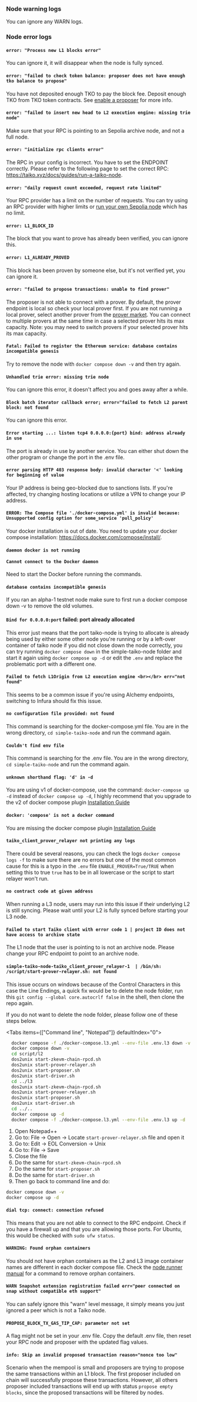 
### Node warning logs

You can ignore any WARN logs.

### Node error logs

#### `error: "Process new L1 blocks error"`

You can ignore it, it will disappear when the node is fully synced.

#### `error: "failed to check token balance: proposer does not have enough tko balance to propose"`

You have not deposited enough TKO to pay the block fee. Deposit enough TKO from TKO token contracts. See [enable a proposer](/docs/guides/enable-a-proposer) for more info.

#### `error: "failed to insert new head to L2 execution engine: missing trie node"`

Make sure that your RPC is pointing to an Sepolia archive node, and not a full node.

#### `error: "initialize rpc clients error"`

The RPC in your config is incorrect. You have to set the ENDPOINT correctly. Please refer to the following page to set the correct RPC: https://taiko.xyz/docs/guides/run-a-taiko-node.

#### `error: "daily request count exceeded, request rate limited"`

Your RPC provider has a limit on the number of requests. You can try using an RPC provider with higher limits or [run your own Sepolia node](/docs/guides/run-a-sepolia-node) which has no limit.

#### `error: L1_BLOCK_ID`

The block that you want to prove has already been verified, you can ignore this.

#### `error: L1_ALREADY_PROVED`

This block has been proven by someone else, but it's not verified yet, you can ignore it.

#### `error: "failed to propose transactions: unable to find prover"`

The proposer is not able to connect with a prover. By default, the prover endpoint is local so check your local prover first.
If you are not running a local prover, select another prover from the [prover market](/docs/reference/prover-market-page). 
You can connect to multiple provers at the same time in case a selected prover hits its max capacity.
Note: you may need to switch provers if your selected prover hits its max capacity. 

#### `Fatal: Failed to register the Ethereum service: database contains incompatible genesis`

Try to remove the node with `docker compose down -v` and then try again.

#### `Unhandled trie error: missing trie node`

You can ignore this error, it doesn't affect you and goes away after a while.

#### `Block batch iterator callback error; error="failed to fetch L2 parent block: not found`

You can ignore this error.

#### `Error starting ...: listen tcp4 0.0.0.0:{port} bind: address already in use`

The port is already in use by another service. You can either shut down the other program or change the port in the .env file.

#### `error parsing HTTP 403 response body: invalid character '<' looking for beginning of value`

Your IP address is being geo-blocked due to sanctions lists. If you're affected, try changing hosting locations or utilize a VPN to change your IP address.

#### `ERROR: The Compose file './docker-compose.yml' is invalid because: Unsupported config option for some_service 'pull_policy'`

Your docker installation is out of date. You need to update your docker compose installation: https://docs.docker.com/compose/install/.

#### `daemon docker is not running` <br></br> `Cannot connect to the Docker daemon`

Need to start the Docker before running the commands.

#### `database contains incompatible genesis`

If you ran an alpha-1 testnet node make sure to first run a docker compose down -v to remove the old volumes.

#### `Bind for 0.0.0.0:port` failed: port already allocated

This error just means that the port taiko-node is trying to allocate is already being used by either some other node you're running
or by a left-over container of taiko node if you did not close down the node correctly, you can try running `docker compose down` in the simple-taiko-node folder and start it again using `docker compose up -d`
or edit the `.env` and replace the problematic port with a different one.

#### `Failed to fetch L1Origin from L2 execution engine <br></br> err="not found"`

This seems to be a common issue if you're using Alchemy endpoints, switching to Infura should fix this issue.

#### `no configuration file provided: not found`

This command is searching for the docker-compose.yml file. You are in the wrong directory, `cd simple-taiko-node` and run the command again.

#### `Couldn't find env file`

This command is searching for the .env file. You are in the wrong directory, `cd simple-taiko-node` and run the command again.

#### `unknown shorthand flag: 'd' in -d`

You are using v1 of docker-compose, use the command: `docker-compose up -d` instead of `docker compose up -d`, I highly recommend that you upgrade to the v2 of docker compose plugin [Installation Guide](https://docs.docker.com/compose/install/linux/)

#### `docker: 'compose' is not a docker command`

You are missing the docker compose plugin [Installation Guide](https://docs.docker.com/compose/install/linux/)

#### `taiko_client_prover_relayer not printing any logs`

There could be several reasons, you can check the logs `docker compose logs -f` to make sure there are no errors but one of the most common cause for this is a typo in the `.env` file
`ENABLE_PROVER=True/TRUE` when setting this to true `true` has to be in all lowercase or the script to start relayer won't run.

#### `no contract code at given address`

When running a L3 node, users may run into this issue if their underlying L2 is still syncing. Please wait until your L2 is fully synced before starting your L3 node.

#### `Failed to start Taiko client with error code 1 | project ID does not have access to archive state`

The L1 node that the user is pointing to is not an archive node. Please change your RPC endpoint to point to an archive node.

#### `simple-taiko-node-taiko_client_prover_relayer-1  | /bin/sh: /script/start-prover-relayer.sh: not found`

This issue occurs on windows because of the Control Characters in this case the Line Endings, a quick fix would be to delete the node folder, run this `git config --global core.autocrlf false` in the shell, then clone the repo again.

If you do not want to delete the node folder, please follow one of these steps below.

<Tabs items={["Command line", "Notepad"]} defaultIndex="0">
  <Tab>

```sh
  docker compose -f ./docker-compose.l3.yml --env-file .env.l3 down -v
  docker compose down -v
  cd script/l2
  dos2unix start-zkevm-chain-rpcd.sh
  dos2unix start-prover-relayer.sh
  dos2unix start-proposer.sh
  dos2unix start-driver.sh
  cd ../l3
  dos2unix start-zkevm-chain-rpcd.sh
  dos2unix start-prover-relayer.sh
  dos2unix start-proposer.sh
  dos2unix start-driver.sh
  cd ../..
  docker compose up -d
  docker compose -f ./docker-compose.l3.yml --env-file .env.l3 up -d

```

  </Tab>
  <Tab>

1. Open Notepad++
2. Go to: File -> Open -> Locate `start-prover-relayer.sh` file and open it
3. Go to: Edit -> EOL Conversion -> Unix
4. Go to: File -> Save
5. Close the file
6. Do the same for `start-zkevm-chain-rpcd.sh`
7. Do the same for `start-proposer.sh`
8. Do the same for `start-driver.sh`
9. Then go back to command line and do:

```sh
docker compose down -v
docker compose up -d
```

  </Tab>
</Tabs>

#### `dial tcp: connect: connection refused`

This means that you are not able to connect to the RPC endpoint. Check if you have a firewall up and that you are allowing those ports. For Ubuntu, this would be checked with `sudo ufw status`.

#### `WARNING: Found orphan containers`

You should not have orphan containers as the L2 and L3 image container names are different in each docker compose file. Check the [node runner manual](/docs/manuals/node-runner-manual) for a command to remove orphan containers.

#### `WARN Snapshot extension registration failed err="peer connected on snap without compatible eth support"`

You can safely ignore this "warn" level message, it simply means you just ignored a peer which is not a Taiko node.

#### `PROPOSE_BLOCK_TX_GAS_TIP_CAP: parameter not set`

A flag might not be set in your .env file.
Copy the default .env file, then reset your RPC node and proposer with the updated flag values.

#### `info: Skip an invalid proposed transaction reason="nonce too low"`

Scenario when the mempool is small and proposers are trying to propose the same transactions within an L1 block.
The first proposer included on chain will successfully propose these transactions. 
However, all others proposer included transactions will end up with status `propose empty blocks`, 
since the proposed transactions will be filtered by nodes.
